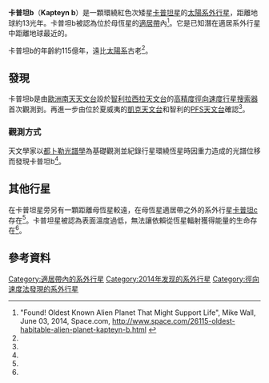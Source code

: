 '''卡普坦b'''（'''Kapteyn b'''）是一顆環繞紅色次矮星[[卡普坦星|卡普坦星]]的[[太陽系外行星|太陽系外行星]]，距離地球約13光年。卡普坦b被認為位於母恆星的[[適居帶|適居帶]]內<ref name="Wall2014">"Found! Oldest Known Alien Planet That Might Support Life", Mike Wall, June 03, 2014, Space.com, http://www.space.com/26115-oldest-habitable-alien-planet-kapteyn-b.html {{Wayback|url=http://www.space.com/26115-oldest-habitable-alien-planet-kapteyn-b.html |date=20140710121646 }}</ref>。它是已知潛在適居系外行星中距離地球最近的。

卡普坦b的年齡約115億年，遠比[[太陽系|太陽系]]古老<ref name="Wall2014"/>。

==發現==
卡普坦b是由[[歐洲南天天文台|歐洲南天天文台]]設於[[智利|智利]][[拉西拉天文台|拉西拉天文台]]的[[高精度徑向速度行星搜索器|高精度徑向速度行星搜索器]]首次觀測到。再進一步由位於夏威夷的[[凱克天文台|凱克天文台]]和智利的[[PFS天文台|PFS天文台]]確認<ref name="Wall2014"/>。

===觀測方式===
天文學家以[[都卜勒光譜學|都卜勒光譜學]]為基礎觀測並紀錄行星環繞恆星時因重力造成的光譜位移而發現卡普坦b<ref name="Wall2014"/>。

==其他行星==
在卡普坦星旁另有一顆距離母恆星較遠，在母恆星適居帶之外的系外行星[[卡普坦c|卡普坦c]]存在<ref name="Wall2014"/>。卡普坦星被認為表面溫度過低，無法讓依賴從恆星輻射獲得能量的生命存在<ref name="Wall2014"/>。

==參考資料==
{{Reflist}}

[[Category:適居帶內的系外行星|Category:適居帶內的系外行星]]
[[Category:2014年发现的系外行星|Category:2014年发现的系外行星]]
[[Category:徑向速度法發現的系外行星|Category:徑向速度法發現的系外行星]]